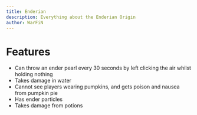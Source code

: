 ```yaml
---
title: Enderian
description: Everything about the Enderian Origin
author: WarFiN
---
```


# Features

- Can throw an ender pearl every 30 seconds by left clicking the air whilst holding nothing
- Takes damage in water
- Cannot see players wearing pumpkins, and gets poison and nausea from pumpkin pie
- Has ender particles
- Takes damage from potions
